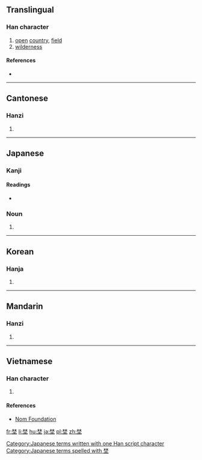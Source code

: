 {{also|野}}
==Translingual==

===Han character===
{{Han char|rn=32|rad=土|as=08|sn=11|four=4410<sub>4</sub>|canj=木木土 (DDG)|ids=⿱[[林]][[土]]}}

# [[open]] [[country]], [[field]]
# [[wilderness]]

====References====
* {{Han ref|kx=0230.130|dkj=05154|hdz=10450.050|uh=57DC|ud=22492|bh=D4B1|bd=54449}}

----

==Cantonese==

===Hanzi===
{{yue-hanzi|jyut=[[je5]]|y=ye5}}

# {{defn|lang=yue|sort=土08}}

----

==Japanese==

===Kanji===
{{ja-kanji|grade=|rs=土08}}

====Readings====
* {{ja-readings|on=[[しょ]] (sho), [[や]] (ya)|kun=[[の]] (no)}}

===Noun===
{{ja-noun|k|hira=の|rom=no}} 

# {{alternative form of|野|lang=ja}}

[[Category:Japanese terms written with one Han script character]]
[[Category:Japanese terms spelled with 埜]]

----

==Korean==

===Hanja===
{{ko-hanja|hangeul=야|rv=ya|mr=ya}}

# {{defn|lang=ko|sort=土08}}

----

==Mandarin==

===Hanzi===
{{cmn-hanzi|pin=[[yě]] ([[ye3]])|wg=yeh<sup>3</sup>}}

# {{defn|lang=cmn|sort=土08}}

----

==Vietnamese==

===Han character===
{{vi-hantu|[[dã]]|rs=土08}}

# {{defn|lang=vi|sort=土08}}

====References====
*[http://nomfoundation.org/common/nom_details.php?codepoint=57dc Nom Foundation]

[[fr:埜]]
[[li:埜]]
[[hu:埜]]
[[ja:埜]]
[[pl:埜]]
[[zh:埜]]